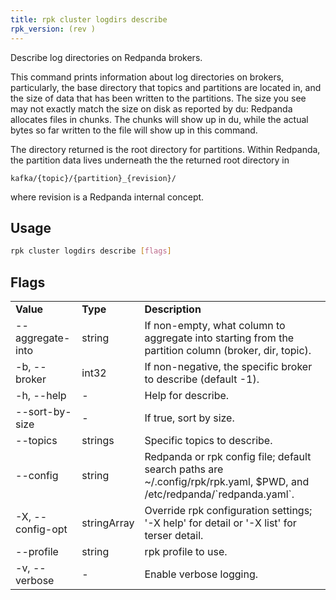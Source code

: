 ```yaml
---
title: rpk cluster logdirs describe
rpk_version: (rev )
---
```


Describe log directories on Redpanda brokers.

This command prints information about log directories on brokers, particularly,
the base directory that topics and partitions are located in, and the size of
data that has been written to the partitions. The size you see may not exactly
match the size on disk as reported by du: Redpanda allocates files in chunks.
The chunks will show up in du, while the actual bytes so far written to the
file will show up in this command.

The directory returned is the root directory for partitions. Within Redpanda,
the partition data lives underneath the the returned root directory in

    kafka/{topic}/{partition}_{revision}/

where revision is a Redpanda internal concept.

## Usage

```bash
rpk cluster logdirs describe [flags]
```

## Flags

<table>
  <tbody>
    <tr>
      <td>
        <strong>Value</strong>
      </td>
      <td>
        <strong>Type</strong>
      </td>
      <td>
        <strong>Description</strong>
      </td>
    </tr>
    <tr>
      <td>--aggregate-into</td>
      <td>string</td>
      <td>
        If non-empty, what column to aggregate into starting from the partition
        column (broker, dir, topic).
      </td>
    </tr>
    <tr>
      <td>-b, --broker</td>
      <td>int32</td>
      <td>If non-negative, the specific broker to describe (default -1).</td>
    </tr>
    <tr>
      <td>-h, --help</td>
      <td>-</td>
      <td>Help for describe.</td>
    </tr>
    <tr>
      <td>--sort-by-size</td>
      <td>-</td>
      <td>If true, sort by size.</td>
    </tr>
    <tr>
      <td>--topics</td>
      <td>strings</td>
      <td>Specific topics to describe.</td>
    </tr>
    <tr>
      <td>--config</td>
      <td>string</td>
      <td>
        Redpanda or rpk config file; default search paths are
        ~/.config/rpk/rpk.yaml, $PWD, and /etc/redpanda/`redpanda.yaml`.
      </td>
    </tr>
    <tr>
      <td>-X, --config-opt</td>
      <td>stringArray</td>
      <td>
        Override rpk configuration settings; '-X help' for detail or '-X list'
        for terser detail.
      </td>
    </tr>
    <tr>
      <td>--profile</td>
      <td>string</td>
      <td>rpk profile to use.</td>
    </tr>
    <tr>
      <td>-v, --verbose</td>
      <td>-</td>
      <td>Enable verbose logging.</td>
    </tr>
  </tbody>
</table>
